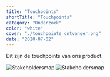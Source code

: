 ```yaml
---
title: "Touchpoints"
shortTitle: "Touchpoints"
category: "Onderzoek"
color: "white"
cover: "./touchpoints_ontvanger.png"
date: "2020-07-02"
---
```

Dit zijn de touchpoints van ons product.

![Stakeholdersmap](https://technation-hr.com/images/stappen/stakeholdersmap/touchpoints_verzender.png "Stakeholdersmap")
![Stakeholdersmap](https://technation-hr.com/images/stappen/stakeholdersmap/touchpoints_ontvanger.png "Stakeholdersmap")